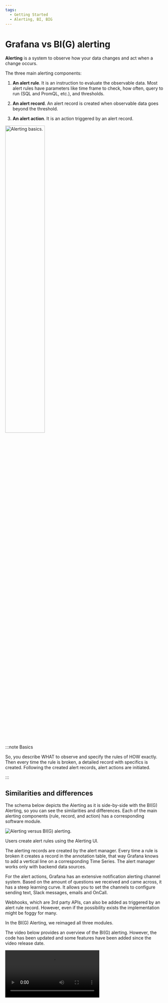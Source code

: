 ```yaml
---
tags:
  - Getting Started
  - Alerting, BI, BIG
---
```



# Grafana vs BI(G) alerting

**Alerting** is a system to observe how your data changes and act when a change occurs.

The three main alerting components:

1. **An alert rule**. It is an instruction to evaluate the observable data.
   Most alert rules have parameters like time frame to check, how often, query to run (SQL and PromQL, etc.), and thresholds.

2. **An alert record**. An alert record is created when observable data goes beyond the threshold.

3. **An alert action**. It is an action triggered by an alert record.

<Image
  title="Alerting basics."
  src="/img/big/basics.png"
  width="50%"
/>

:::note Basics

So, you describe WHAT to observe and specify the rules of HOW exactly. Then every time the rule is broken, a detailed record with specifics is created. Following the created alert records, alert actions are initiated.

:::

## Similarities and differences

The schema below depicts the Alerting as it is side-by-side with the BI(G) Alerting, so you can see the similarities and differences. Each of the main alerting components (rule, record, and action) has a corresponding software module.

<Image
  title="Alerting versus BI(G) alerting."
  src="/img/big/alerting-vs-big.png"
/>

Users create alert rules using the Alerting UI.

The alerting records are created by the alert manager. Every time a rule is broken it creates a record in the annotation table, that way Grafana knows to add a vertical line on a corresponding Time Series.
The alert manager works only with backend data sources.

For the alert actions, Grafana has an extensive notification alerting channel system. Based on the amount of questions we received and came across, it has a steep learning curve. It allows you to set the channels to configure sending text, Slack messages, emails and OnCall.

Webhooks, which are 3rd party APIs, can also be added as triggered by an alert rule record. However, even if the possibility exists the implementation might be foggy for many.

In the BI(G) Alerting, we reimaged all three modules.

The video below provides an overview of the BI(G) alerting. However, the code has been updated and some features have been added since the video release date. 

<Video
  src="https://www.youtube.com/embed/vky-7-DfvXE"
  title="BI(G) Alerting in Grafana announcement."
/>
